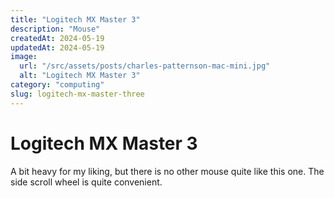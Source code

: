 ```yaml
---
title: "Logitech MX Master 3"
description: "Mouse"
createdAt: 2024-05-19
updatedAt: 2024-05-19
image:
  url: "/src/assets/posts/charles-patternson-mac-mini.jpg"
  alt: "Logitech MX Master 3"
category: "computing"
slug: logitech-mx-master-three
---
```


# Logitech MX Master 3

A bit heavy for my liking, but there is no other mouse quite like this one. The side scroll wheel is quite convenient.
